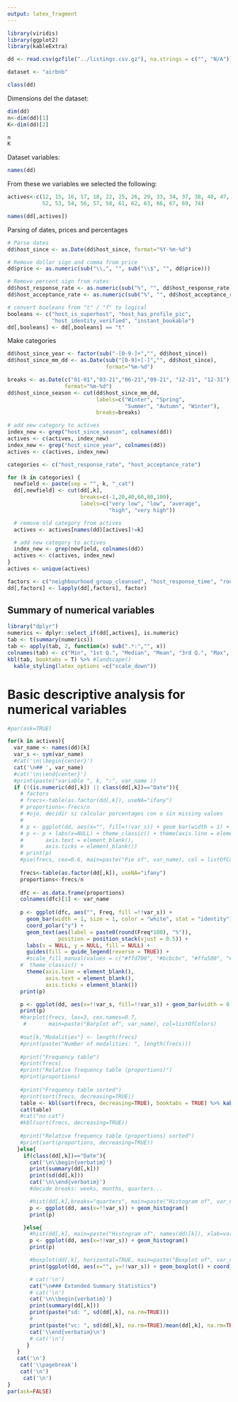 ```yaml
---
output: latex_fragment
---
```


```r
library(viridis)
library(ggplot2)
library(kableExtra)
```
```r
dd <- read.csv(gzfile("../listings.csv.gz"), na.strings = c("", "N/A"))

dataset <- "airbnb"
```

```r
class(dd)
```

Dimensions del the dataset:
```r
dim(dd)
n<-dim(dd)[1]
K<-dim(dd)[2]

n
K
```
Dataset variables:

```r
names(dd)
```

From these we variables we selected the following:

```r
actives<-c(12, 15, 16, 17, 18, 22, 25, 26, 29, 33, 34, 37, 38, 40, 47, 48, 51,
           52, 53, 54, 56, 57, 58, 61, 62, 63, 66, 67, 69, 74)

names(dd[,actives])
```

Parsing of dates, prices and percentages

```r
# Parse dates
dd$host_since <- as.Date(dd$host_since, format="%Y-%m-%d")

# Remove dollar sign and comma from price
dd$price <- as.numeric(sub("\\,", "", sub("\\$", "", dd$price)))

# Remove percent sign from rates
dd$host_response_rate <- as.numeric(sub("%", "", dd$host_response_rate))
dd$host_acceptance_rate <- as.numeric(sub("%", "", dd$host_acceptance_rate))

# convert booleans from "t" / "f" to logical
booleans <- c("host_is_superhost", "host_has_profile_pic",
              "host_identity_verified", "instant_bookable")
dd[,booleans] <- dd[,booleans] == "t"

```

Make categories

```r

dd$host_since_year <- factor(sub("-[0-9-]+","", dd$host_since))
dd$host_since_mm_dd <- as.Date(sub("[0-9]+[-]","", dd$host_since),
                               format="%m-%d")

breaks <- as.Date(c("01-01","03-21","06-21","09-21", "12-21", "12-31"), 
                  format="%m-%d")
dd$host_since_season <- cut(dd$host_since_mm_dd,
                            labels=c("Winter", "Spring",
                                     "Summer", "Autumn", "Winter"),
                            breaks=breaks)

# add new category to actives
index_new <- grep("host_since_season", colnames(dd))
actives <- c(actives, index_new)
index_new <- grep("host_since_year", colnames(dd))
actives <- c(actives, index_new)

categories <- c("host_response_rate", "host_acceptance_rate")

for (k in categories) {
  newfield <- paste(sep = "", k, "_cat")
  dd[,newfield] <- cut(dd[,k],
                       breaks=c(-1,20,40,60,80,100),
                       labels=c("very low", "low", "average",
                                "high", "very high"))

  # remove old category from actives
  actives <- actives[names(dd)[actives]!=k]

  # add new category to actives
  index_new <- grep(newfield, colnames(dd))
  actives <- c(actives, index_new)
}
actives <- unique(actives)

factors <- c("neighbourhood_group_cleansed", "host_response_time", "room_type")
dd[,factors] <- lapply(dd[,factors], factor)

```



## Summary of numerical variables

```r


library("dplyr")
numerics <- dplyr::select_if(dd[,actives], is.numeric)
tab <- t(summary(numerics))
tab <- apply(tab, 2, function(x) sub(".*:","", x))
colnames(tab) <- c("Min", "1st Q.", "Median", "Mean", "3rd Q.", "Max", "NA's")
kbl(tab, booktabs = T) %>% #landscape()
  kable_styling(latex_options =c("scale_down"))
```


\pagebreak

# Basic descriptive analysis for numerical variables


```r

#par(ask=TRUE)

for(k in actives){
  var_name <- names(dd)[k]
  var_s <- sym(var_name)
  #cat('\n\\begin{center}')
  cat('\n## ', var_name)
  #cat('\n\\end{center}')
  #print(paste("variable ", k, ":", var_name ))
  if (!(is.numeric(dd[,k]) || class(dd[,k])=="Date")){
    # factors
    # frecs<-table(as.factor(dd[,k]), useNA="ifany")
    # proportions<-frecs/n
    # #ojo, decidir si calcular porcentages con o sin missing values
    # 
    # p <- ggplot(dd, aes(x="", fill=!!var_s)) + geom_bar(width = 1) + coord_polar("y", start=0)
    # p <- p + labs(x=NULL) + theme_classic() + theme(axis.line = element_blank(),
    #       axis.text = element_blank(),
    #       axis.ticks = element_blank())
    # print(p)
    #pie(frecs, cex=0.6, main=paste("Pie of", var_name), col = listOfColors)
    
    frecs<-table(as.factor(dd[,k]), useNA="ifany")
    proportions<-frecs/n
    
    dfc <- as.data.frame(proportions)
    colnames(dfc)[1] <- var_name
    
    p <- ggplot(dfc, aes("", Freq, fill =!!var_s)) +
      geom_bar(width = 1, size = 1, color = "white", stat = "identity") +
      coord_polar("y") +
      geom_text(aes(label = paste0(round(Freq*100), "%")),   
                position = position_stack(vjust = 0.5)) +
      labs(x = NULL, y = NULL, fill = NULL) +
      guides(fill = guide_legend(reverse = TRUE)) +
      #scale_fill_manual(values = c("#ffd700", "#bcbcbc", "#ffa500", "#254290")) +
    #  theme_classic() +
      theme(axis.line = element_blank(),
            axis.text = element_blank(),
            axis.ticks = element_blank())
    print(p)

    p <- ggplot(dd, aes(x=!!var_s, fill=!!var_s)) + geom_bar(width = 0.7) + theme(legend.position = "none", axis.text.x=element_text(angle = -90, hjust = 0))
    print(p)
    #barplot(frecs, las=3, cex.names=0.7,
     #       main=paste("Barplot of", var_name), col=listOfColors)
    
    #out[k,"Modalities"] <- length(frecs) 
    #print(paste("Number of modalities: ", length(frecs)))
    
    #print("Frequency table")
    #print(frecs)
    #print("Relative frequency table (proportions)")
    #print(proportions)
    
    #print("Frequency table sorted")
    #print(sort(frecs, decreasing=TRUE))
    table <- kbl(sort(frecs, decreasing=TRUE), booktabs = TRUE) %>% kable_styling(position = "center")
    cat(table)
    #cat("no cat")
    #kbl(sort(frecs, decreasing=TRUE))
    
    #print("Relative frequency table (proportions) sorted")
    #print(sort(proportions, decreasing=TRUE))
   }else{
     if(class(dd[,k])=="Date"){
       cat('\n\\begin{verbatim}')
       print(summary(dd[,k]))
       print(sd(dd[,k]))
       cat('\n\\end{verbatim}')
       #decide breaks: weeks, months, quarters...

       #hist(dd[,k],breaks="quarters", main=paste("Histogram of", var_name), xlab = var_name)
       p <- ggplot(dd, aes(x=!!var_s)) + geom_histogram()
       print(p)

     }else{
       #hist(dd[,k], main=paste("Histogram of", names(dd)[k]), xlab=var_name, col = listOfColors)
       p <- ggplot(dd, aes(x=!!var_s)) + geom_histogram()
       print(p)

       #boxplot(dd[,k], horizontal=TRUE, main=paste("Boxplot of", var_name), col = listOfColors)
       print(ggplot(dd, aes(x="", y=!!var_s)) + geom_boxplot() + coord_flip())

       # cat('\n')
       cat("\n### Extended Summary Statistics")
       # cat('\n')
       cat('\n\\begin{verbatim}')
       print(summary(dd[,k]))
       print(paste("sd: ", sd(dd[,k], na.rm=TRUE)))
       # 
       print(paste("vc: ", sd(dd[,k], na.rm=TRUE)/mean(dd[,k], na.rm=TRUE)))
       cat('\\end{verbatim}\n')
       # cat('\n')
      }
   }
   cat('\n')
    cat('\\pagebreak')
    cat('\n')
     cat('\n')
}
par(ask=FALSE)
```
